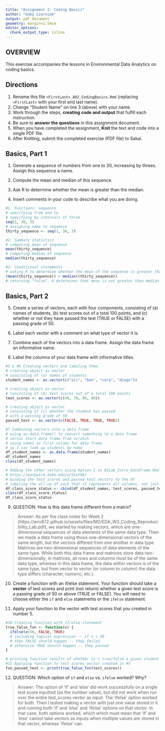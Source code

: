```yaml
---
title: "Assignment 2: Coding Basics"
author: "Gaby Czarniak"
output: pdf_document
geometry: margin=2.54cm
editor_options: 
  chunk_output_type: inline
---
```


## OVERVIEW

This exercise accompanies the lessons in Environmental Data Analytics on coding basics.

## Directions

1.  Rename this file `<FirstLast>_A02_CodingBasics.Rmd` (replacing `<FirstLast>` with your first and last name).
2.  Change "Student Name" on line 3 (above) with your name.
3.  Work through the steps, **creating code and output** that fulfill each instruction.
4.  Be sure to **answer the questions** in this assignment document.
5.  When you have completed the assignment, **Knit** the text and code into a single PDF file.
6.  After Knitting, submit the completed exercise (PDF file) to Sakai.

## Basics, Part 1

1.  Generate a sequence of numbers from one to 30, increasing by threes. Assign this sequence a name.

2.  Compute the mean and median of this sequence.

3.  Ask R to determine whether the mean is greater than the median.

4.  Insert comments in your code to describe what you are doing.

```r
#1. Functions: sequence
# specifying from and to
# specifying by intervals of three
seq(1, 30, 3)
# assigning name to sequence
thirty_sequence <- seq(1, 30, 3) 

#2. Summary statistics
# computing mean of sequence
mean(thirty_sequence) 
# computing median of sequence
median(thirty_sequence) 

#3. Conditional statements
# asking R to determine whether the mean of the sequence is greater than the median
(mean(thirty_sequence)) > median((thirty_sequence))
# returning "false", R determines that mean is not greater than median

```

## Basics, Part 2

5.  Create a series of vectors, each with four components, consisting of (a) names of students, (b) test scores out of a total 100 points, and (c) whether or not they have passed the test (TRUE or FALSE) with a passing grade of 50.

6.  Label each vector with a comment on what type of vector it is.

7.  Combine each of the vectors into a data frame. Assign the data frame an informative name.

8.  Label the columns of your data frame with informative titles.

```r
#5 & #6 Creating vectors and labeling them
# creating object as vector 
# consisting of (a) names of students 
student_names <- as.vector(c("ali", "ben", "cara", "diego")) 

# creating object as vector 
# consisting of (b) test scores out of a total 100 points
test_scores <- as.vector(c(40, 70, 80, 90))

# creating object as vector 
# consisting of (c) whether the student has passed 
# with a passing grade of 50
passed_test <- as.vector(c(FALSE, TRUE, TRUE, TRUE))

#7 Combining vectors into a data frame
# using as.data.frame() to convert something to a data frame 
# versus start data frame from scratch
# using names as first column for data frame
# so I can look up students by name
df_student_names <- as.data.frame(student_names)
df_student_names
class(df_student_names)

# Adding the other vectors using Option 1 in 02Lab_Intro_DataFrame.Rmd by Luana found here:
# https://warpwire.duke.edu/w/SxsFAA/
# binding the test_scores and passed_test vectors to the df
# labeling the all-up df such that it represents all columns, not just student names
df_class_score_status <- cbind(df_student_names, test_scores, passed_test)
class(df_class_score_status)
df_class_score_status
```

9.  QUESTION: How is this data frame different from a matrix?

> Answer: As per the class notes for Week 2 (https://env872.github.io/assets/files/M2/EDA_W3_Coding_Reproducibility_Lab.pdf), we started by making vectors, which are one-dimensional sequences of data elements of the same data type. Then we made a data frame using those one-dimensional vectors of the same length, but the vectors differed from one another in data type. Matrices are two-dimensional sequences of data elements of the same type. While both this data frame and matrices store data two-dimensionally, in matrices, all rows and columns must be of the same data type, whereas in this data frame, the data within vectors is of the same type, but from vector to vector (or column to column) the data type differs (character, numeric, etc.).

10. Create a function with an if/else statement. Your function should take a **vector** of test scores and print (not return) whether a given test score is a passing grade of 50 or above (TRUE or FALSE). You will need to choose either the `if` and `else` statements or the `ifelse` statement. 

11. Apply your function to the vector with test scores that you created in number 5.

```r
#10 Creating function with if/else statement
true_false_fxn <- function(x) {
  ifelse(x<50, FALSE, TRUE)
  # including logical expression -- if x < 50
  # then FALSE should happen -- they failed
  # otherwise TRUE should happen -- they passed
}

# printing function results of whether it's true/false a given student passed and
#11 Applying function to test scores vector created in #5
fxn_passed_test <- print(true_false_fxn(test_scores))
```

12. QUESTION: Which option of `if` and `else` vs. `ifelse` worked? Why?

> Answer: The option of 'if' and 'else' did work successfully on a single test score inputted (as the number value), but did not work when run over the entire test_scores vector as input. The 'ifelse' option worked for both. Then I tested making a vector with just one value stored in it and running both 'if' and 'else' and 'ifelse' options on that vector. In that case, both options worked, which  which must mean that 'if' and 'else' cannot take vectors as inputs when multiple values are stored in that vector, whereas 'ifelse' can.
